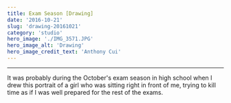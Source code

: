 ```yaml
---
title: Exam Season [Drawing]
date: '2016-10-21'
slug: 'drawing-20161021'
category: 'studio'
hero_image: './IMG_3571.JPG'
hero_image_alt: 'Drawing'
hero_image_credit_text: 'Anthony Cui'
---
```


---

It was probably during the October's exam season in high school when I drew this portrait of a girl who was sitting right in front of me, trying to kill time as if I was well prepared for the rest of the exams.
